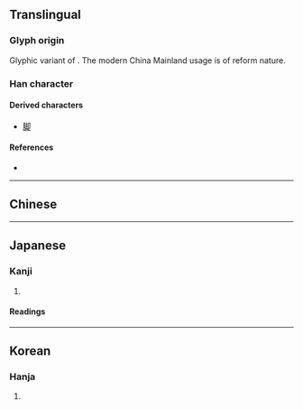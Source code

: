 {{character info/new}}
{{also|卻}}
==Translingual==

===Glyph origin===
{{Han etym}}
Glyphic variant of {{l|mul|卻}}. The modern China Mainland usage is of reform nature.

===Han character===
{{Han char|rn=26|rad=卩|as=05|sn=7|four=|canj=GISL|ids=⿰去卩}}

====Derived characters====
* [[脚]]

====References====
* {{Han ref|kx=0159.190|dkj=02856|dj=0364.080|hdz=10313.020|uh=5374|ud=21364}}

----

==Chinese==
{{zh-see|卻|sv}}

----

==Japanese==

===Kanji===
{{ja-kanji|grade=c|rs=卩05}}

# {{defn|lang=ja|sort=卩05}}

====Readings====
{{ja-readings
|goon=かく
|kanon=きゃく
|kun=しりぞ-く, しりぞ-ける, かえ-って
}}

----

==Korean==

===Hanja===
{{ko-hanja|hangeul=각|rv=gak|mr=kak}}

# {{defn|lang=ko|sort=卩05}}